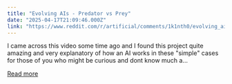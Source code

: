 ```yaml
---
title: "Evolving AIs - Predator vs Prey"
date: "2025-04-17T21:09:46.000Z"
link: "https://www.reddit.com/r/artificial/comments/1k1nth0/evolving_ais_predator_vs_prey/"
---
```


I came across this video some time ago and I found this project quite amazing and very explanatory of how an AI works in these "simple" cases for those of you who might be curious and dont know much a...

[Read more](https://www.reddit.com/r/artificial/comments/1k1nth0/evolving_ais_predator_vs_prey/)
